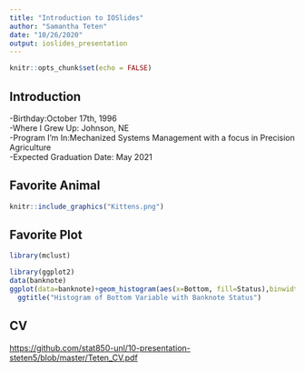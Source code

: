 ```yaml
---
title: "Introduction to IOSlides"
author: "Samantha Teten"
date: "10/26/2020"
output: ioslides_presentation
---
```


```r
knitr::opts_chunk$set(echo = FALSE)
```

## Introduction

-Birthday:October 17th, 1996\
-Where I Grew Up: Johnson, NE\
-Program I'm In:Mechanized Systems Management with a focus in Precision Agriculture\
-Expected Graduation Date: May 2021

## Favorite Animal


```r
knitr::include_graphics("Kittens.png")

```

## Favorite Plot
```r
library(mclust)

```

```r
library(ggplot2)
data(banknote)
ggplot(data=banknote)+geom_histogram(aes(x=Bottom, fill=Status),binwidth=0.25)+
  ggtitle("Histogram of Bottom Variable with Banknote Status")

```

## CV

<https://github.com/stat850-unl/10-presentation-steten5/blob/master/Teten_CV.pdf>


